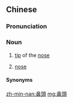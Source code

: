 {{also|鼻头}}
==Chinese==
{{zh-forms|s=鼻头}}

===Pronunciation===
{{zh-pron
|m=bítóu,er=y
|c=bei6 tau4
|mn=phīⁿ-thâu
|w=5beq deu
|cat=n
}}

===Noun===
{{zh-noun}}

# [[tip]] of the [[nose]]
# {{lb|zh|colloquial|chiefly|Mandarin|Wu|Xiang}} [[nose]]

====Synonyms====
{{zh-dial|鼻子}}

{{zh-cat|Anatomy}}

[[zh-min-nan:鼻頭]]
[[mg:鼻頭]]